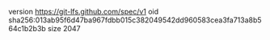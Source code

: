 version https://git-lfs.github.com/spec/v1
oid sha256:013ab95f6d47ba967fdbb015c382049542dd960583cea3fa713a8b564c1b2b3b
size 2047
